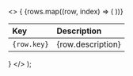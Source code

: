   <>
    {
      <table className="docs my-6">
        <thead>
          <tr>
            <th align="left">
              Key
            </th>
            <th align="left">
              Description
            </th>
          </tr>
        </thead>
        <tbody>
        {rows.map((row, index) => (
          <tr key={index}>
            <td>
              <div className="cell-accessibility-key">
                <code>{row.key}</code>
              </div>
            </td>
            <td className="cell-accessibility-description">
            {row.description}  
            </td>
          </tr>
          ))}
        </tbody>
      </table>
    }
  </>
);